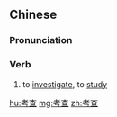==Chinese==
{{zh-forms}}

===Pronunciation===
{{zh-pron
|m=kǎochá
|h=pfs=kháu-chhà
|mn=khó-cha
|cat=v
}}

===Verb===
{{zh-verb}}

# to [[investigate]], to [[study]]

[[hu:考查]]
[[mg:考查]]
[[zh:考查]]